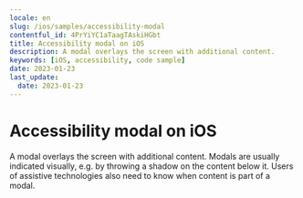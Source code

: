 ```yaml
---
locale: en
slug: /ios/samples/accessibility-modal
contentful_id: 4PrYiYC1aTaagTAskiHGbt
title: Accessibility modal on iOS
description: A modal overlays the screen with additional content.
keywords: [iOS, accessibility, code sample]
date: 2023-01-23
last_update:
  date: 2023-01-23
---
```


# Accessibility modal on iOS

A modal overlays the screen with additional content. Modals are usually indicated visually, e.g. by throwing a shadow on the content below it. Users of assistive technologies also need to know when content is part of a modal.

<CodeSample id="accessibility-modal" framework="ios" locale="en"/>
